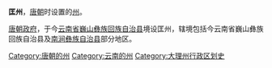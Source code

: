 '''匡州'''，[[唐朝|唐朝]]时设置的[[州|州]]。

[[唐朝政府|唐朝政府]]，于今[[云南省|云南省]][[巍山彝族回族自治县|巍山彝族回族自治县]]境设匡州，辖境包括今云南省巍山彝族回族自治县及[[南涧彝族自治县|南涧彝族自治县]]部分地区。

{{云南行政区划小作品}}
[[Category:唐朝的州|Category:唐朝的州]]
[[Category:云南的州|Category:云南的州]]
[[Category:大理州行政区划史|Category:大理州行政区划史]]
